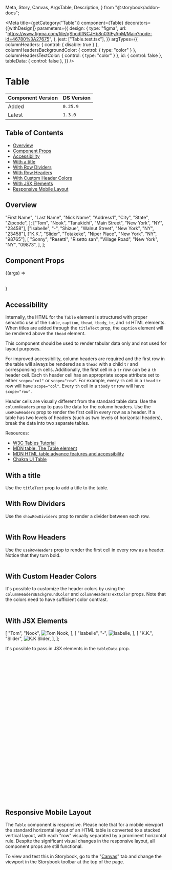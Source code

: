   Meta,
  Story,
  Canvas,
  ArgsTable,
  Description,
} from "@storybook/addon-docs";


<Meta
  title={getCategory("Table")}
  component={Table}
  decorators={[withDesign]}
  parameters={{
    design: {
      type: "figma",
      url: "https://www.figma.com/file/qShodlfNCJHb8n03IFyApM/Main?node-id=46780%3A27675",
    },
    jest: ["Table.test.tsx"],
  }}
  argTypes={{
    columnHeaders: { control: { disable: true } },
    columnHeadersBackgroundColor: { control: { type: "color" } },
    columnHeadersTextColor: { control: { type: "color" } },
    id: { control: false },
    tableData: { control: false },
  }}
/>

# Table

| Component Version | DS Version |
| ----------------- | ---------- |
| Added             | `0.25.9`   |
| Latest            | `1.3.0`    |

## Table of Contents

- [Overview](#overview)
- [Component Props](#component-props)
- [Accessibility](#accessibility)
- [With a title](#with-a-title)
- [With Row Dividers](#with-row-dividers)
- [With Row Headers](#with-row-headers)
- [With Custom Header Colors](#with-custom-header-colors)
- [With JSX Elements](#with-jsx-elements)
- [Responsive Mobile Layout](#responsive-mobile-layout)

## Overview

<Description of={Table} />

  "First Name",
  "Last Name",
  "Nick Name",
  "Address1",
  "City",
  "State",
  "Zipcode",
];
  ["Tom", "Nook", "Tanukichi", "Main Street", "New York", "NY", "23458"],
  ["Isabelle", "-", "Shizue", "Walnut Street", "New York", "NY", "23458"],
  ["K.K.", "Slider", "Totakeke", "Niper Place", "New York", "NY", "98765"],
  [
    "Sonny",
    "Resetti",
    "Risetto san",
    "Village Road",
    "New York",
    "NY",
    "09873",
  ],
];

## Component Props

<Canvas withToolbar>
  <Story
    name="Table"
    args={{
      className: undefined,
      columnHeaders,
      columnHeadersBackgroundColor: undefined,
      columnHeadersTextColor: undefined,
      id: undefined,
      showRowDividers: false,
      tableData,
      titleText: undefined,
      useRowHeaders: false,
    }}
  >
    {(args) => <Table {...args}></Table>}
  </Story>
</Canvas>

<ArgsTable story="Table" />

## Accessibility

Internally, the HTML for the `Table` element is structured with proper semantic
use of the `table`, `caption`, `thead`, `tbody`, `tr`, and `td` HTML elements.
When titles are added through the `titleText` prop, the `caption` element will
be rendered above the `thead` element.

This component should be used to render tabular data only and not used for layout
purposes.

For improved accessibility, column headers are required and the first row
in the table will always be rendered as a `thead` with a child `tr` and
corresponsing `th` cells. Additionally, the first cell in a `tr` row can be a `th`
header cell. Each `th` header cell has an appropriate scope attribute set to
either `scope="col"` or `scope="row"`. For example, every `th` cell in a `thead`
`tr` row will have `scope="col"`. Every `th` cell in a `tbody` `tr` row will
have `scope="row"`.

Header cells are visually different from the standard table data. Use the
`columnHeaders` prop to pass the data for the column headers. Use the
`useRowHeaders` prop to render the first cell in every row as a header. If a
table has two levels of headers (such as two levels of horizontal headers), break
the data into two separate tables.

Resources:

- [W3C Tables Tutorial](https://www.w3.org/WAI/tutorials/tables/)
- [MDN table: The Table element](https://developer.mozilla.org/en-US/docs/Web/HTML/Element/table)
- [MDN HTML table advance features and accessibility](https://developer.mozilla.org/en-US/docs/Learn/HTML/Tables/Advanced)
- [Chakra UI Table](https://chakra-ui.com/docs/components/data-display/table)

## With a title

Use the `titleText` prop to add a title to the table.

<Canvas>
  <DSProvider>
    <Table
      columnHeaders={columnHeaders}
      id="title-table"
      tableData={tableData}
      titleText="Table with a title"
    />
  </DSProvider>
</Canvas>

## With Row Dividers

Use the `showRowDividers` prop to render a divider between each row.

<Canvas>
  <DSProvider>
    <Table
      columnHeaders={columnHeaders}
      id="showRowDividers-table"
      showRowDividers
      tableData={tableData}
    />
  </DSProvider>
</Canvas>

## With Row Headers

Use the `useRowHeaders` prop to render the first cell in every row as a header.
Notice that they turn bold.

<Canvas>
  <DSProvider>
    <Table
      columnHeaders={columnHeaders}
      id="rowHeaders-table"
      tableData={tableData}
      useRowHeaders
    />
  </DSProvider>
</Canvas>

## With Custom Header Colors

It's possible to customize the header colors by using the `columnHeadersBackgroundColor`
and `columnHeadersTextColor` props. Note that the colors need to have sufficient
color contrast.

<Canvas>
  <DSProvider>
    <Table
      columnHeaders={columnHeaders}
      columnHeadersBackgroundColor="var(--nypl-colors-ui-link-secondary)"
      columnHeadersTextColor="var(--nypl-colors-ui-white)"
      id="rowHeaders-table"
      showRowDividers
      tableData={tableData}
      useRowHeaders
    />
  </DSProvider>
</Canvas>

## With JSX Elements

  [
    "Tom",
    "Nook",
    <Image
      alt="Tom Nook"
      size="small"
      src="https://play.nintendo.com/images/AC_Tom_FRYtwIN.17345b1513ac044897cfc243542899dce541e8dc.9afde10b.png"
    />,
  ],
  [
    "Isabelle",
    "-",
    <Image
      alt="Isabelle"
      size="small"
      src="https://play.nintendo.com/images/AC_Isabelle_7XU6aGu.17345b1513ac044897cfc243542899dce541e8dc.9afde10b.png"
    />,
  ],
  [
    "K.K.",
    "Slider",
    <Image
      alt="K.K Slider"
      size="small"
      src="https://play.nintendo.com/images/AC_KK_jh4yj5t.17345b1513ac044897cfc243542899dce541e8dc.9afde10b.png"
    />,
  ],
];

It's possible to pass in JSX elements in the `tableData` prop.

```jsx
export const charactersData = [
  [
    "Tom",
    "Nook",
    <Image
      alt="Tom Nook"
      size="small"
      src="https://play.nintendo.com/images/AC_Tom_FRYtwIN.17345b1513ac044897cfc243542899dce541e8dc.9afde10b.png"
    />,
  ],
  [
    "Isabelle",
    "-",
    <Image
      alt="Isabelle"
      size="small"
      src="https://play.nintendo.com/images/AC_Isabelle_7XU6aGu.17345b1513ac044897cfc243542899dce541e8dc.9afde10b.png"
    />,
  ],
  [
    "K.K.",
    "Slider",
    <Image
      alt="K.K Slider"
      size="small"
      src="https://play.nintendo.com/images/AC_KK_jh4yj5t.17345b1513ac044897cfc243542899dce541e8dc.9afde10b.png"
    />,
  ],
];
```

<Canvas>
  <DSProvider>
    <Table
      columnHeaders={characterHeaders}
      id="jsx-example"
      showRowDividers
      tableData={charactersData}
    />
  </DSProvider>
</Canvas>

## Responsive Mobile Layout

The `Table` component is responsive. Please note that for a mobile viewport the
standard horizontal layout of an HTML table is converted to a stacked vertical
layout, with each "row" visually separated by a prominent horizontal rule. Despite
the significant visual changes in the responsive layout, all component props are
still functional.

To view and test this in Storybook, go to the "[Canvas](https://nypl.github.io/nypl-design-system/reservoir/v1/?path=/story/components-page-layout-table--table)"
tab and change the viewport in the Storybook toolbar at the top of the page.
